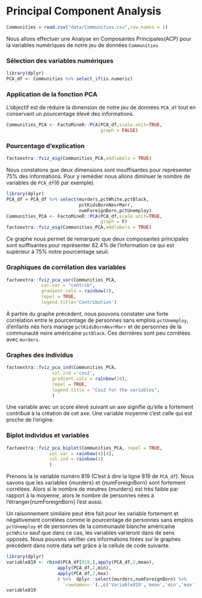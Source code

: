 # Principal Component Analysis
```r
Communities = read.csv("data/Communities.csv",row.names = 1)
```

Nous allons effectuer une Analyse en Composantes Principales(ACP) pour la variables numériques de notre jeu de données `Communities`

### Sélection des variables numériques{-}

```r
library(dplyr)
PCA_df <- Communities %>% select_if(is.numeric)
```

### Application de la fonction PCA{-}

L'objectif est de réduire la dimension de notre jeu de données `PCA_df` tout en conservant un pourcentage élevé des informations.

```r
Communities_PCA <- FactoMineR::PCA(PCA_df,scale.unit=TRUE,
                                   graph = FALSE)
```

### Pourcentage d’explication{-}

```r
factoextra::fviz_eig(Communities_PCA,addlabels = TRUE)
```


Nous constatons que deux dimensions sont insuffisantes pour représenter 75% des informations. Pour y remédier nous allons diminuer le nombre de variables de `PCA_df`(6 par exemple).

```r
library(dplyr)
PCA_df = PCA_df %>% select(murders,pctWhite,pctBlack,
                           pctKidsBornNevrMarr,
                           numForeignBorn,pctUnemploy)
Communities_PCA <- FactoMineR::PCA(PCA_df,scale.unit=TRUE,
                                   graph = F)
factoextra::fviz_eig(Communities_PCA,addlabels = TRUE)

```
Ce graphe nous permet de remarquer que deux composantes principales sont suiffisantes pour représenter $82.4\%$ de l’information ce qui est supérieur à $75\%$ notre pourcentage seuil.\

### Graphiques de corrélation des variables{-}
```r
factoextra::fviz_pca_var(Communities_PCA,
             col.var = "contrib", 
             gradient.cols = rainbow(3),
             repel = TRUE,
             legend.title='Contribution')
```

À partire du graphe précédent, nous pouvons constater une forte corrélation entre le pourcentage de personnes sans emplois `pctUnemploy`, d’enfants nés hors mariage `pctKidsBornNevrMarr` et de personnes de la communauté noire américaine `pctBlack`. Ces dernières sont peu corrélées avec `murders`.

### Graphes des individus{-}

```r
factoextra::fviz_pca_ind(Communities_PCA,
                 col.ind ='cos2',
                 gradient.cols = rainbow(10),
                 repel = TRUE,
                 legend.title = "Cos2 for the variables",
                 )
```

Une variable avec un score élevé suivant un axe  signifie qu’elle a fortement contribué à la création de cet axe. Une variable moyenne c’est celle qui est proche de l’origine.

### Biplot individus et variables{-}
```r
factoextra::fviz_pca_biplot(Communities_PCA, repel = TRUE,
                col.var = rainbow(4)[4], 
                col.ind = rainbow(1)
                )
```

Prenons la la variable numéro 819 (C’est à dire la ligne 819 de `PCA_df`). Nous savons que les variables {murders} et {numForeignBorn} sont fortement corrélées. Alors si le nombre de meutres {murders} est très faible par rapport à la moyenne, alors le nombre de personnes nées à l'étranger{numForeignBorn} l'est aussi.\

Un raisonnement similaire peut être fait pour les variable fortement et négativement corrélées comme le pourcentage de personnes sans emplois `pctUnemploy` et de personnes de la communauté blanche américaine `pctWhite` sauf que dans ce cas, les variables varieront dans de sens opposés.
Nous pouvons vérifier ces informations tirées sur le graphes précédent dans notre data set grâce à la cellule de code suivante.
```r
library(dplyr)
variable819 <- rbind(PCA_df[819,],apply(PCA_df,2,mean),
                   apply(PCA_df,2,min),
                   apply(PCA_df,2,max)
                   ) %>%  dplyr::select(murders,numForeignBorn) %>% 
                     `rownames<-`(.,c('Variable819','mean','min','max'))
variable819

```



